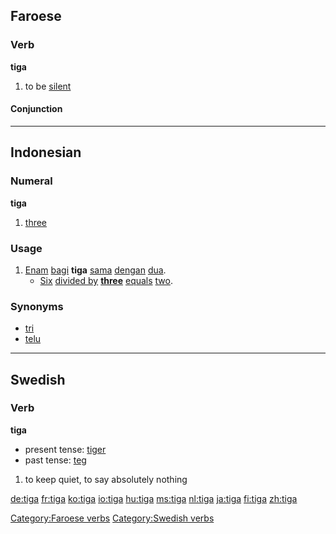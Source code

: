 ==Faroese==
===Verb===
'''tiga'''
# to be [[silent]]

====Conjunction====
{{fo-conj|groupe=
|inf=tiga
|prp=tigandi
|pp=tagdur)
|sup=tagt
|p.1s=tigi
|p.2s=tigur
|p.3s=tigur
|p.p=tiga
|ps.1s=tagdi
|ps.2s=tagdi
|ps.3s=tagdi
|ps.p=tagdu
|imp.s=tig
|imp.p=tigið
}}

[[Category:Faroese verbs]]

----

==Indonesian==
===Numeral===
'''tiga'''

# {{cardinal|lang=id}} [[three]]

===Usage===
# [[enam|Enam]] [[bagi]] '''tiga''' [[sama]] [[dengan]] [[dua]].
#* [[six|Six]] [[divided by]] '''[[three]]''' [[equal]]s [[two]].

===Synonyms===
* [[tri]]
* [[telu]]

----

==Swedish==
===Verb===
'''tiga''' 

*present tense: [[tiger#Swedish|tiger]]
*past tense: [[teg#Swedish|teg]]

#to keep quiet, to say absolutely nothing

[[Category:Swedish verbs]]

[[de:tiga]]
[[fr:tiga]]
[[ko:tiga]]
[[io:tiga]]
[[hu:tiga]]
[[ms:tiga]]
[[nl:tiga]]
[[ja:tiga]]
[[fi:tiga]]
[[zh:tiga]]